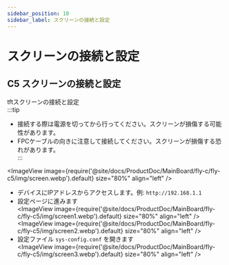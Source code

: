 ```yaml
---
sidebar_position: 10
sidebar_label: スクリーンの接続と設定
---
```


# スクリーンの接続と設定

## C5 スクリーンの接続と設定
tftスクリーンの接続と設定  
:::tip  
- 接続する際は電源を切ってから行ってください。スクリーンが損傷する可能性があります。  
- FPCケーブルの向きに注意して接続してください。スクリーンが損傷する恐れがあります。  
:::

<ImageView image={require('@site/docs/ProductDoc/MainBoard/fly-c/fly-c5/img/screen.webp').default} size="80%" align="left" />

- デバイスにIPアドレスからアクセスします。例: `http://192.168.1.1`  
- 設定ページに進みます  
<ImageView image={require('@site/docs/ProductDoc/MainBoard/fly-c/fly-c5/img/screen1.webp').default} size="80%" align="left" />  
<ImageView image={require('@site/docs/ProductDoc/MainBoard/fly-c/fly-c5/img/screen2.webp').default} size="80%" align="left" />  
- 設定ファイル `sys-config.conf` を開きます  
<ImageView image={require('@site/docs/ProductDoc/MainBoard/fly-c/fly-c5/img/screen3.webp').default} size="80%" align="left" />  

